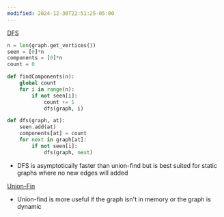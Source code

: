 ```yaml
---
modified: 2024-12-30T22:51:25-05:00
---
```

[DFS](/Graphs/DFS.mdx)

```python
n = len(graph.get_vertices())
seen = [0]*n
components = [0]*n
count = 0

def findComponents(n):
	global count
	for i in range(n):
		if not seen[i]:
			count += 1
			dfs(graph, i)

def dfs(graph, at):
	seen.add(at)
	components[at] = count
	for next in graph[at]:
		if not seen[i]:
			dfs(graph, next)
```

- DFS is asymptotically faster than union-find but is best suited for static graphs where no new edges will added

[Union-Fin](/Graphs/Union-Find.mdx)

- Union-find is more useful if the graph isn't in memory or the graph is dynamic
